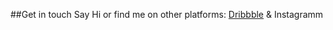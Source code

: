 

##Get in touch
Say Hi or find me on other platforms: [Dribbble](https://www.instagram.com) & Instagramm